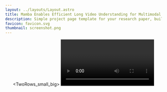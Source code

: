 ```yaml
---
layout: ../layouts/Layout.astro
title: Mamba Enables Efficient Long Video Understanding for Multimodal LLMs
description: Simple project page template for your research paper, built with Astro and Tailwind CSS
favicon: favicon.svg
thumbnail: screenshot.png
---
```







<Header
  title={frontmatter.title}
  authors={[
    {
      name: "Jindong Jiang",
      url: "https://jindongjiang.me",
      notes: ["1", "2", "†"],
    },
    {
      name: "Xiuyu Li",
      url: "https://xiuyuli.com",
      notes: ["1", "3", "†"],
    },
    {
      name: "Zhijian Liu",
      url: "https://zhijianliu.com",
      notes: ["1"],
    },
    {
      name: "Muyang Li",
      url: "https://lmxyy.me",
      notes: ["1", "4"],
    },
    {
      name: "Guo Chen",
      url: "https://chenguo.netlify.app/",
      notes: ["1", "5"],
    },
    {
      name: "Zhiqi Li",
      url: "https://zhiqi-li.github.io/",
      notes: ["1", "5"],
    },
    {
      name: "De-An Huang",
      url: "https://ai.stanford.edu/~dahuang/",
      notes: ["1"],
    },
    {
      name: "Guilin Liu",
      url: "https://liuguilin1225.github.io/",
      notes: ["1"],
    },
    {
      name: "Zhiding Yu",
      url: "https://chrisding.github.io/",
      notes: ["1"],
    },
    {
      name: "Kurt Keutzer",
      url: "https://people.eecs.berkeley.edu/~keutzer/",
      notes: ["3"],
    },
    {
      name: "Sungjin Ahn",
      url: "https://mlml.kaist.ac.kr/sungjinahn",
      notes: ["6"],
    },
    {
      name: "Jan Kautz",
      url: "https://jankautz.com/",
      notes: ["1"],
    },
    {
      name: "Hongxu Yin",
      url: "https://hongxu-yin.github.io/",
      notes: ["1"],
    },
    {
      name: "Yao Lu",
      url: "https://research.nvidia.com/person/yao-lu-jason",
      notes: ["1"],
    },
    {
      name: "Song Han",
      url: "https://hanlab.mit.edu/songhan",
      notes: ["1", "4"],
    },
    {
      name: "Wonmin Byeon",
      url: "https://wonmin-byeon.github.io/",
      notes: ["1"],
    },
  ]}
  conference=""
  notes={[
    {
      symbol: "1",
      text: "NVIDIA",
    },
    {
      symbol: "2",
      text: "Rutgers University",
    },
    {
      symbol: "3",
      text: "UC Berkeley",
    },
    {
      symbol: "4",
      text: "MIT",
    },
    {
      symbol: "5",
      text: "Nanjing University",
    },
    {
      symbol: "6",
      text: "KAIST",
    },
    {
      symbol: "†",
      text: "Equal contribution",
      newLine: true
    },
  ]}
  links={[
    {
      name: "Paper",
      url: "",
      icon: "ri:file-pdf-2-line",
    },
    {
      name: "Code",
      url: "https://github.com/RomanHauksson/academic-project-astro-template",
      icon: "ri:github-line",
    },
    {
      name: "arXiv",
      url: "",
      icon: "academicons:arxiv",
    },
    {
      name: "Bluesky",
      url: "",
      icon: "ri:bluesky-line"
    }
  ]}
  />

<TwoRows_small_big>
  <Video slot="top" source={video_moonfall} />
  <Figure slot="bottom"
      caption=""
    >
      <Image source={image_single_model_sample} altText="Teaser Example." />
  </Figure>
</TwoRows_small_big>

<Title text="Comparison with Existing Video-LLMs" size="large" />

<Figure caption="Our approach outperforms all existing models while using significantly fewer tokens.">
  <Image source={image_full_results_external} altText="Comparison with Existing Video-LLMs." />
</Figure>

<HighlightedSection>

## Abstract

**Problem:** Existing Video-LLMs often rely on frame-level representations without explicit temporal encoding, leading to inefficiencies in handling long video sequences and challenges in capturing temporal dynamics.

**Solution:** We propose the **CompactVILA** framework, which integrates a **Mamba-Based Temporal Projector** between the image encoder and the LLM to enrich the visual tokens with temporal dynamics. This enriched encoding brings two benefits: (1) It **improves the model's video reasoning capabilities** by capturing temporal dynamics, and (2) By preserving critical dynamics across tokens, it inherently **allows for efficient downstream token reduction**, such as test-time sampling and training-based temporal and spatial pooling. Extensive experiments demonstrate that our approach enhances long-context reasoning and achieves state-of-the-art performance, reducing computational costs by up to <LaTeX inline formula="8\times" /> for visual tokens.

</HighlightedSection>

## Method

<Figure_landscape
    caption="CompactVILA introduces a Mamba-based temporal projector to enrich the visual tokens with temporal dynamics. This not only improves the model's video reasoning capabilities but also preserves critical dynamics across tokens, making the tokens inherently suitable for downstream token reduction, such as test-time sampling and training-based temporal and spatial pooling."
  >
    <Image source={image_method} altText="Diagram of the CompactVILA architecture." />
</Figure_landscape>


## Architecture

<Title text="Token Compression Strategies" size="medium" />

<Figure_landscape
    caption="Temporal average pooling (left), spatial average pooling (middle), and training-free temporal token sampling (right). These methods can be applied individually or in combination."
  >
    <Image source={image_token_compression} altText="Diagram of token compression methods." />
</Figure_landscape>

<Title text="Model Architecture" size="medium" />

<Figure_landscape
    caption="Three key components of CompactVILA: (1) a Mamba-Based Temporal Projector to integrate spatio-temporal information into visual tokens, (2) temporal token compression using both training-free sampling and/or training-based pooling, and (3) spatial token compression to further optimize token efficiency. All compression methods—training-free and training-based, spatial and temporal—are independently applicable."
  >
    <Image source={image_architecture} altText="Diagram of components of the CompactVILA architecture." />
</Figure_landscape>

## Critical Role of the Mamba Module
<div class="mt-4">
  <Figure_landscape widthRatio="60%" caption="CompactVILA (w/ Mamba) VS Baseline VILA for longer video inputs. Our Mamba module is critical for enabling robust improvements and efficiency as video length increases. On the other hand, without our Mamba module and simply extending video length and applying token compression in baseline VILA yields diminised gains.">
    <Image source={image_compactvila_vs_vila_128f} altText="CompactVILA vs VILA on VideoMME for various video lengths." />
  </Figure_landscape>
</div>

## Mamba Enables Efficient Long Video Understanding

<div class="mt-4">
  <Figure_landscape caption="By compressing tokens before processing them in the LLM, CompactVILA substantially lowers computational overhead, leading to faster inference (left and middle), while providing continuous performance gains on extended video inputs (right).">
    <Image source={image_efficiency} altText="CompactVILA efficiency and effectiveness when applied token compression methods." />
  </Figure_landscape>
</div>

## Comparison between VILA-Based Models on the Same Token Budget

<Figure caption="We compare between CompactVILA variants and the baseline VILA model, all trained with identical data and pipelines and use the same 8K token budget which represents the number of visual tokens provided to the LLM during training.">
  <Image source={image_full_results_internal} altText="Comparison between VILA-Based Models on the Same Token Budget." />
</Figure>


## Examples on Long Video Inputs with Token Compression

<Carousel caption="Longer-video inputs + token compression in CompactVILA improves performance while maintaining low computational overhead.">
  <CarouselSlide>
    <TwoRows_small_big>
      <YouTubeVideo slot="top" videoId="KTjeh5QPL0o" />
      <Figure slot="bottom" caption="">
        <Image source={image_compression_1} altText="Examples of how longer-video inputs plus token compression in CompactVILA improves performance." />
      </Figure>
    </TwoRows_small_big>
  </CarouselSlide>
  <CarouselSlide>
    <TwoRows_small_big>
      <YouTubeVideo slot="top" videoId="KIg4rprmO9Y" />
      <Figure slot="bottom" caption="">
        <Image source={image_compression_2} altText="Examples of how longer-video inputs plus token compression in CompactVILA improves performance." />
      </Figure>
    </TwoRows_small_big>
  </CarouselSlide>
  <CarouselSlide>
    <TwoRows_small_big>
      <YouTubeVideo slot="top" videoId="5y5_VyEwZhc" />
      <Figure slot="bottom" caption="">
        <Image source={image_compression_3} altText="Examples of how longer-video inputs plus token compression in CompactVILA improves performance." />
      </Figure>
    </TwoRows_small_big>
  </CarouselSlide>
</Carousel>

## Examples on Various Categories of Visual Reasoning Tasks

<Carousel>
  <CarouselSlide caption="Information Synopsis" captionSize="text-2xl" captionPosition="top">
    <TwoRows_top_2_bottom_1>
      <YouTubeVideo slot="top-left" videoId="tGdL-34L-GE" caption="Top Example" />
      <YouTubeVideo slot="top-right" videoId="uz6rjbw0ZA0" caption="Bottom Example" />
      <Figure slot="bottom" caption="">
        <Image source={image_task_information_synopsis} altText="Examples of the Information Synopsis task." />
      </Figure>
    </TwoRows_top_2_bottom_1>
  </CarouselSlide>
  <CarouselSlide caption="Spatial Perception" captionSize="text-2xl" captionPosition="top">
    <TwoRows_top_2_bottom_1>
      <YouTubeVideo slot="top-left" videoId="yXl0Vrk5ssk" caption="Top Example" />
      <YouTubeVideo slot="top-right" videoId="qK4G2KpmqFU" caption="Bottom Example" />
      <Figure slot="bottom" caption="">
        <Image source={image_task_spatial_perception} altText="Examples of the Spatial Perception task." />
      </Figure>
    </TwoRows_top_2_bottom_1>
  </CarouselSlide>
  <CarouselSlide caption="OCR Problem" captionSize="text-2xl" captionPosition="top">
    <TwoRows_top_2_bottom_1>
      <YouTubeVideo slot="top-left" videoId="mVIXU0x9ocI" caption="Top Example" />
      <YouTubeVideo slot="top-right" videoId="fkJv7LRa6Pc" caption="Bottom Example" />
      <Figure slot="bottom" caption="">
        <Image source={image_task_ocr} altText="Examples of the OCR Problem." />
      </Figure>
    </TwoRows_top_2_bottom_1>
  </CarouselSlide>
  <CarouselSlide caption="Temporal Reasoning" captionSize="text-2xl" captionPosition="top">
    <TwoRows_top_2_bottom_1>
      <YouTubeVideo slot="top-left" videoId="54k2g9ddy4M" caption="Top Example" />
      <YouTubeVideo slot="top-right" videoId="WViSvPFUVd8" caption="Bottom Example" />
      <Figure slot="bottom" caption="">
        <Image source={image_task_temporal_reasoning} altText="Examples of the Temporal Reasoning task." />
      </Figure>
    </TwoRows_top_2_bottom_1>
  </CarouselSlide>
  <CarouselSlide caption="Attribute Perception" captionSize="text-2xl" captionPosition="top">
    <TwoRows_top_2_bottom_1>
      <YouTubeVideo slot="top-left" videoId="ejFVFtJdP3s" caption="Top Example" />
      <YouTubeVideo slot="top-right" videoId="LlajSKnbcGk" caption="Bottom Example" />
      <Figure slot="bottom" caption="">
        <Image source={image_task_attribute_perception} altText="Examples of the Attribute Perception task." />
      </Figure>
    </TwoRows_top_2_bottom_1>
  </CarouselSlide>
</Carousel>

## More Samples and Comparison with State-of-the-Art

<Carousel>
  <CarouselSlide>
    <TwoRows_small_big>
      <YouTubeVideo slot="top" videoId="PV8Bdyn0ezs" />
      <Figure slot="bottom" caption="">
        <Image source={image_openended_4} altText="Comparison with sota on the Open-Ended Problem." />
      </Figure>
    </TwoRows_small_big>
  </CarouselSlide>
  <CarouselSlide>
    <TwoRows_small_big>
      <YouTubeVideo slot="top" videoId="dNn4YFvQLMI" />
      <Figure slot="bottom" caption="">
        <Image source={image_openended_1} altText="Comparison with sota on the Open-Ended Problem." />
      </Figure>
    </TwoRows_small_big>
  </CarouselSlide>
  <CarouselSlide>
    <TwoRows_small_big>
      <YouTubeVideo slot="top" videoId="tj2Yl9h-QJI" />
      <Figure slot="bottom" caption="">
        <Image source={image_openended_2} altText="Comparison with sota on the Open-Ended Problem." />
      </Figure>
    </TwoRows_small_big>
  </CarouselSlide>
  <CarouselSlide>
    <TwoRows_small_big>
      <YouTubeVideo slot="top" videoId="HfpBsdyz5R4" />
      <Figure slot="bottom" caption="">
        <Image source={image_openended_3} altText="Comparison with sota on the Open-Ended Problem." />
      </Figure>
    </TwoRows_small_big>
  </CarouselSlide>
  <CarouselSlide>
    <TwoRows_small_big>
      <YouTubeVideo slot="top" videoId="UIX6f0xMQ2U" />
      <Figure slot="bottom" caption="">
        <Image source={image_videomme_openended_5} altText="Comparison with sota on the Open-Ended Problem." />
      </Figure>
    </TwoRows_small_big>
  </CarouselSlide>
  <CarouselSlide>
    <TwoRows_small_big>
      <YouTubeVideo slot="top" videoId="DfZIv2FKWj4" />
      <Figure slot="bottom" caption="">
        <Image source={image_videomme_openended_1} altText="Comparison with sota on the Open-Ended Problem." />
      </Figure>
    </TwoRows_small_big>
  </CarouselSlide>
  <CarouselSlide>
    <TwoRows_small_big>
      <YouTubeVideo slot="top" videoId="rWp5ZpJAIAE" />
      <Figure slot="bottom" caption="">
        <Image source={image_videomme_openended_2} altText="Comparison with sota on the Open-Ended Problem." />
      </Figure>
    </TwoRows_small_big>
  </CarouselSlide>
  <CarouselSlide>
    <TwoRows_small_big>
      <YouTubeVideo slot="top" videoId="HK13nVxBYxI" />
      <Figure slot="bottom" caption="">
        <Image source={image_videomme_openended_3} altText="Comparison with sota on the Open-Ended Problem." />
      </Figure>
    </TwoRows_small_big>
  </CarouselSlide>
  <CarouselSlide>
    <TwoRows_small_big>
      <YouTubeVideo slot="top" videoId="20gUIdXGuAs" />
      <Figure slot="bottom" caption="">
        <Image source={image_videomme_openended_4} altText="Comparison with sota on the Open-Ended Problem." />
      </Figure>
    </TwoRows_small_big>
  </CarouselSlide>
  <CarouselSlide>
    <TwoRows_small_big>
      <YouTubeVideo slot="top" videoId="-3t1rj8g6yg" />
      <Figure slot="bottom" caption="">
        <Image source={image_videomme_openended_6} altText="Comparison with sota on the Open-Ended Problem." />
      </Figure>
    </TwoRows_small_big>
  </CarouselSlide>
  <CarouselSlide>
    <TwoRows_small_big>
      <YouTubeVideo slot="top" videoId="QdlP8ai8trw" />
      <Figure slot="bottom" caption="">
        <Image source={image_videomme_openended_7} altText="Comparison with sota on the Open-Ended Problem." />
      </Figure>
    </TwoRows_small_big>
  </CarouselSlide>
  <CarouselSlide>
    <TwoRows_small_big>
      <YouTubeVideo slot="top" videoId="Bkheu99K5lY" />
      <Figure slot="bottom" caption="">
        <Image source={image_videomme_openended_8} altText="Comparison with sota on the Open-Ended Problem." />
      </Figure>
    </TwoRows_small_big>
  </CarouselSlide>
</Carousel>